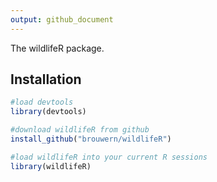 ```yaml
---
output: github_document
---
```


The wildlifeR package.

## Installation

```r
#load devtools
library(devtools)

#download wildlifeR from github
install_github("brouwern/wildlifeR")

#load wildlifeR into your current R sessions
library(wildlifeR)
```
